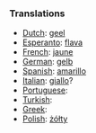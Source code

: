 ===Translations===

* [[Dutch]]: [[geel]]
* [[Esperanto]]: [[flava]]
* [[French]]: [[jaune]]
* [[German]]: [[gelb]]
* [[Spanish]]: [[amarillo]]
* [[Italian]]: [[giallo]]?
* [[Portuguese]]: [[]]
* [[Turkish]]: [[]]
* [[Greek]]: [[]]
* [[Polish]]: [[żółty]]
